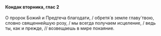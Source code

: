 #### Кондак вторника, глас 2

О пророк Божий и Предтеча благодати, / обретя́ в земле главу́ твою, словно священнейшую розу, / мы всегда получаем исцеление, / ведь ты, как и прежде, // возвещаешь в мире покаяние.
